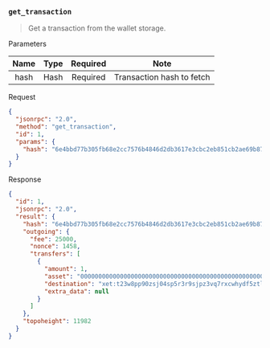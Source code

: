 ### `get_transaction`

> Get a transaction from the wallet storage.

Parameters

|   Name  |   Type  | Required |                Note               |
|:-------:|:-------:|:--------:|:---------------------------------:|
|  hash   |   Hash  | Required |    Transaction hash to fetch      |

Request
```json
{
  "jsonrpc": "2.0",
  "method": "get_transaction",
  "id": 1,
  "params": {
    "hash": "6e4bbd77b305fb68e2cc7576b4846d2db3617e3cbc2eb851cb2ae69b879e9d0f"
  }
}
```

Response
```json
{
  "id": 1,
  "jsonrpc": "2.0",
  "result": {
    "hash": "6e4bbd77b305fb68e2cc7576b4846d2db3617e3cbc2eb851cb2ae69b879e9d0f",
    "outgoing": {
      "fee": 25000,
      "nonce": 1458,
      "transfers": [
        {
          "amount": 1,
          "asset": "0000000000000000000000000000000000000000000000000000000000000000",
          "destination": "xet:t23w8pp90zsj04sp5r3r9sjpz3vq7rxcwhydf5ztlk6efhnusersqvf8sny",
          "extra_data": null
        }
      ]
    },
    "topoheight": 11982
  }
}
```